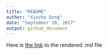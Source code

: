 ```yaml
---
title: "README"
author: "Xinzhe Dong"
date: "September 30, 2017"
output: github_document
---
```


Here is [the link](https://github.com/hannahdxz/STAT545-hw-Dong-Xinzhe/blob/master/hw03/hw03_Rmarkdown.md) to the rendered .md file 